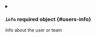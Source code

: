 


<details className="config-field" data-expandable="true">
<summary>

### `info` <span className="config-field-required" data-required="false">required</span> <span className="config-field-type">object</span> <span className="config-field-default"></span> <span className="config-field-enum"></span> {#users-info}

Info about the user or team

</summary>

<PartialInforeference />


</details>
